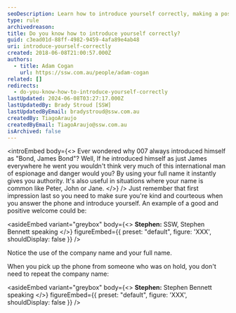 ```yaml
---
seoDescription: Learn how to introduce yourself correctly, making a positive first impression with authority and courtesy.
type: rule
archivedreason:
title: Do you know how to introduce yourself correctly?
guid: c3ead01d-88ff-4982-9459-4afa89e4ab48
uri: introduce-yourself-correctly
created: 2018-06-08T21:00:57.000Z
authors:
  - title: Adam Cogan
    url: https://ssw.com.au/people/adam-cogan
related: []
redirects:
  - do-you-know-how-to-introduce-yourself-correctly
lastUpdated: 2024-06-08T03:27:17.000Z
lastUpdatedBy: Brady Stroud [SSW]
lastUpdatedByEmail: bradystroud@ssw.com.au
createdBy: TiagoAraujo
createdByEmail: TiagoAraujo@ssw.com.au
isArchived: false
---
```


<introEmbed
  body={<>
Ever wondered why 007 always introduced himself as "Bond, James Bond"? Well, If he introduced himself as just James everywhere he went you wouldn't think very much of this international man of espionage and danger would you? By using your full name it instantly gives you authority. It's also useful in situations where your name is common like Peter, John or Jane.
  </>}
/>
Just remember that first impression last so you need to make sure you're kind and courteous when you answer the phone and introduce yourself. An example of a good and positive welcome could be:

<asideEmbed
  variant="greybox"
  body={<>
    **Stephen:** SSW, Stephen Bennett speaking
  </>}
  figureEmbed={{
    preset: "default",
    figure: 'XXX',
    shouldDisplay: false
  }}
/>

Notice the use of the company name and your full name.

When you pick up the phone from someone who was on hold, you don't need to repeat the company name:

<asideEmbed
  variant="greybox"
  body={<>
    **Stephen:** Stephen Bennett speaking
  </>}
  figureEmbed={{
    preset: "default",
    figure: 'XXX',
    shouldDisplay: false
  }}
/>

